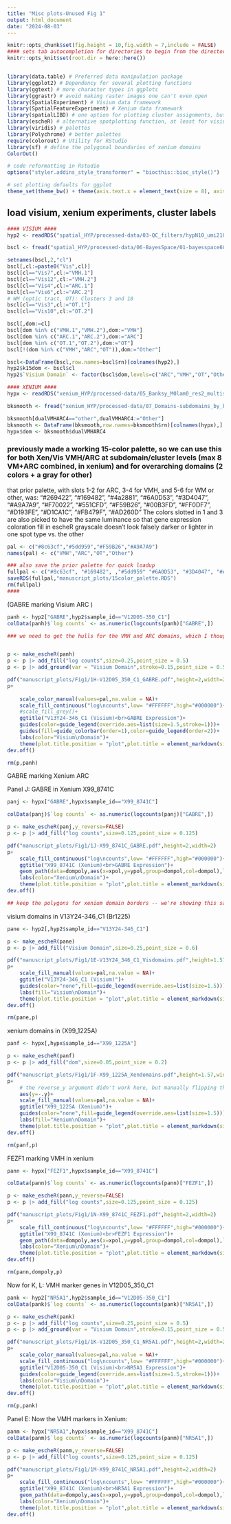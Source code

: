 ```yaml
---
title: "Misc plots-Unused Fig 1"
output: html_document
date: "2024-08-03"
---
```


```r
knitr::opts_chunk$set(fig.height = 10,fig.width = 7,include = FALSE)
#### sets tab autocompletion for directories to begin from the directory containing the .Rproj session, instead of the script's directory if different
knitr::opts_knit$set(root.dir = here::here())


library(data.table) # Preferred data manipulation package
library(ggplot2) # Dependency for several plotting functions
library(ggtext) # more character types in ggplots
library(ggrastr) # avoid making raster images one can't even open
library(SpatialExperiment) # Visium data framework
library(SpatialFeatureExperiment) # Xenium data framework
library(spatialLIBD) # one option for plotting cluster assignments, but breaks when the in-tissue portion of a visium area is very un-square.
library(escheR) # alternative spotplotting function, at least for visium
library(viridis) # palettes
library(Polychrome) # better palettes
require(colorout) # Utility for RStudio
library(sf) # define the polygonal boundaries of xenium domains
ColorOut()

# code reformatting in Rstudio
options("styler.addins_style_transformer" = "biocthis::bioc_style()")

# set plotting defaults for ggplot
theme_set(theme_bw() + theme(axis.text.x = element_text(size = 8), axis.title.x = element_text(size = 9), axis.text.y = element_text(size = 8), axis.title.y = element_text(size = 9), plot.title = element_blank(), strip.text = element_text(size = 10), legend.text = element_text(size = 8), legend.title = element_text(size = 8, hjust = 0.5)))
```

## load visium, xenium experiments, cluster labels
```r
#### VISIUM ####
hyp2 <- readRDS("spatial_HYP/processed-data/03-QC_filters/hypN10_umi210_gene126_chrm50_spotsweeped_lognorm_rotsNmirrors_072224.RDS")

bscl <- fread("spatial_HYP/processed-data/06-BayesSpace/01-bayesspace60kiter_k15-20-31_out/BSpace_k15_HARMONYlmbna_nnsvg10.txt") # main visium clustering (bs=bayesspace)

setnames(bscl,2,"cl")
bscl[,cl:=paste0("Vis",cl)]
bscl[cl=="Vis7",cl:="VMH.1"]
bscl[cl=="Vis12",cl:="VMH.2"]
bscl[cl=="Vis4",cl:="ARC.1"]
bscl[cl=="Vis6",cl:="ARC.2"]
# WM (optic tract, OT): Clusters 3 and 10
bscl[cl=="Vis3",cl:="OT.1"]
bscl[cl=="Vis10",cl:="OT.2"]

bscl[,dom:=cl]
bscl[dom %in% c("VMH.1","VMH.2"),dom:="VMH"]
bscl[dom %in% c("ARC.1","ARC.2"),dom:="ARC"]
bscl[dom %in% c("OT.1","OT.2"),dom:="OT"]
bscl[!(dom %in% c("VMH","ARC","OT")),dom:="Other"]

bscl<-DataFrame(bscl,row.names=bscl$rn)[colnames(hyp2),]
hyp2$k15dom <- bscl$cl
hyp2$`Visium Domain` <- factor(bscl$dom,levels=c("ARC","VMH","OT","Other"))

#### XENIUM ####
hypx <- readRDS("xenium_HYP/processed-data/05_Banksy_M0lam0_res2_multisamp/01-sfe-in_staggered-coords_genetarg-only_NONlog-norm.RDS")

bksmooth <- fread("xenium_HYP/processed-data/07_Domains-subdomains_by_knnSmoothing_Banksytypes/03b-ARCVMHdomains_2stepsmooth_VMH-k10-0.2-VMH-k200-0.2_ARC-k50-0.1_ARC-k500-0.5.txt") ## xenium domain assignments after smoothing, by xenium cell

bksmooth[dualVMHARC4=="other",dualVMHARC4:="Other"]
bksmooth <- DataFrame(bksmooth,row.names=bksmooth$rn)[colnames(hypx),]
hypx$dom <- bksmooth$dualVMHARC4
```

### previously made a working 15-color palette, so we can use this for both Xen/Vis VMH/ARC at subdomain/cluster levels (max 8 VM+ARC combined, in xenium) and for overarching domains (2 colors + a gray for other)

that prior palette, with slots 1-2 for ARC, 3-4 for VMH, and 5-6 for WM or other, was: "#269422", "#169482", "#4a2881", "#6A0D53", "#3D4047", "#A9A7A9", "#F70022", "#551CFD", "#F59B26", "#00B3FD", "#FF0DF7", "#D193FE", "#D1CA1C", "#FB479F", "#AD260D"
The colors slotted in 1 and 3 are also picked to have the same luminance so that gene expression coloration fill in escheR grayscale doesn't look falsely darker or lighter in one spot type vs. the other 
```r
pal <- c("#8c63cf","#5dd959","#F59B26","#A9A7A9")
names(pal) <- c("VMH","ARC","OT","Other")

### also save the prior palette for quick loadup
fullpal <- c("#8c63cf", "#169482", ,"#5dd959" "#6A0D53", "#3D4047", "#A9A7A9", "#F70022", "#551CFD", "#F59B26", "#00B3FD", "#FF0DF7", "#D193FE", "#D1CA1C", "#FB479F", "#AD260D")
saveRDS(fullpal,"manuscript_plots/15color_palette.RDS")
rm(fullpal)
####
```

(GABRE marking Visium ARC )
```r
panh <- hyp2["GABRE",hyp2$sample_id=="V12D05-350_C1"]
colData(panh)$`log counts` <- as.numeric(logcounts(panh)["GABRE",])

### we need to get the hulls for the VMH and ARC domains, which I thought we were done with but hey


p <- make_escheR(panh)
p <- p |> add_fill("log counts",size=0.25,point_size = 0.5)
p <- p |> add_ground(var = "Visium Domain",stroke=0.15,point_size = 0.5)

pdf("manuscript_plots/Fig1/1H-V12D05_350_C1_GABRE.pdf",height=2,width=2)
p+
    
    scale_color_manual(values=pal,na.value = NA)+
    scale_fill_continuous("log\ncounts",low= "#FFFFFF",high="#000000")+
    #scale_fill_grey()+
    ggtitle("V13Y24-346_C1 (Visium)<br>GABRE Expression")+
    guides(color=guide_legend(override.aes=list(size=1.5,stroke=1)))+
    guides(fill=guide_colorbar(order=1),color=guide_legend(order=2))+
    labs(color="Visium\nDomain")+
    theme(plot.title.position = "plot",plot.title = element_markdown(size=9,hjust=0.5,margin = margin(-0.05,0,0,0,unit="in")),legend.text = element_text(size=7),legend.key.size = ggplot2::unit(0.075,"in"),legend.title=element_text(size=7.5,hjust=0.5),plot.margin = margin(0,0.05,0,-0.05,unit = "in"))
dev.off()

rm(p,panh)
```

GABRE marking Xenium ARC

Panel J: GABRE in Xenium X99_8741C
```r
panj <- hypx["GABRE",hypx$sample_id=="X99_8741C"]

colData(panj)$`log counts` <- as.numeric(logcounts(panj)["GABRE",])

p <- make_escheR(panj,y_reverse=FALSE)
p <- p |> add_fill("log counts",size=0.125,point_size = 0.125)

pdf("manuscript_plots/Fig1/1J-X99_8741C_GABRE.pdf",height=2,width=2)
p+
    scale_fill_continuous("log\ncounts",low= "#FFFFFF",high="#000000")+
    ggtitle("X99_8741C (Xenium)<br>GABRE Expression")+
    geom_path(data=dompoly,aes(x=xpol,y=ypol,group=dompol,col=dompol),linewidth = 0.25)+
    labs(color="Xenium\nDomain")+
    theme(plot.title.position = "plot",plot.title = element_markdown(size=9,hjust=0.5,margin = margin(0,0,-0.15,0,unit="in")),legend.text = element_text(size=7),legend.key.size = ggplot2::unit(0.075,"in"),legend.title=element_text(size=7.5,hjust=0.5),plot.margin = margin(0.05,0.05,-0.1,-0.05,unit = "in"))
dev.off()

## keep the polygons for xenium domain borders -- we're showing this sample for the VMH markers too. 
```

visium domains in V13Y24-346_C1 (Br1225)
```r
pane <- hyp2[,hyp2$sample_id=="V13Y24-346_C1"]

p <- make_escheR(pane)
p <- p |> add_fill("Visium Domain",size=0.25,point_size = 0.6)

pdf("manuscript_plots/Fig1/1E-V13Y24_346_C1_Visdomains.pdf",height=1.57,width=2)
p+
    scale_fill_manual(values=pal,na.value = NA)+
    ggtitle("V13Y24-346_C1 (Visium)")+
    guides(color="none",fill=guide_legend(override.aes=list(size=1.5)))+
    labs(fill="Visium\nDomain")+
    theme(plot.title.position = "plot",plot.title = element_markdown(size=9,hjust=0.5),legend.text = element_text(size=7),legend.key.size = ggplot2::unit(0.125,"in"),legend.title=element_text(size=7.5,hjust=0.5),plot.margin = margin(-0.05,0,-0.05,0,unit = "in"))
dev.off()

rm(pane,p)
```


xenium domains in (X99_1225A)
```r
panf <- hypx[,hypx$sample_id=="X99_1225A"]

p <- make_escheR(panf)
p <- p |> add_fill("dom",size=0.05,point_size = 0.2)

pdf("manuscript_plots/Fig1/1F-X99_1225A_Xendomains.pdf",height=1.57,width=2)
p+
    # the reverse_y argument didn't work here, but manually flipping the sign on the y variable designated in p (`.y`) restores the orientation we intended.
    aes(y=-.y)+
    scale_fill_manual(values=pal,na.value = NA)+
    ggtitle("X99_1225A (Xenium)")+
    guides(color="none",fill=guide_legend(override.aes=list(size=1.5)))+
    labs(fill="Xenium\nDomain")+
    theme(plot.title.position = "plot",plot.title = element_markdown(size=9,hjust=0.5),legend.text = element_text(size=7),legend.key.size = ggplot2::unit(0.125,"in"),legend.title=element_text(size=7.5,hjust=0.5),plot.margin = margin(-0.05,0,-0.05,0,unit = "in"))
dev.off()

rm(panf,p)

```

FEZF1 marking VMH in xenium

```r
pann <- hypx["FEZF1",hypx$sample_id=="X99_8741C"]

colData(pann)$`log counts` <- as.numeric(logcounts(pann)["FEZF1",])

p <- make_escheR(pann,y_reverse=FALSE)
p <- p |> add_fill("log counts",size=0.125,point_size = 0.125)

pdf("manuscript_plots/Fig1/1N-X99_8741C_FEZF1.pdf",height=2,width=2)
p+
    scale_fill_continuous("log\ncounts",low= "#FFFFFF",high="#000000")+
    ggtitle("X99_8741C (Xenium)<br>FEZF1 Expression")+
    geom_path(data=dompoly,aes(x=xpol,y=ypol,group=dompol,col=dompol),linewidth = 0.25)+
    labs(color="Xenium\nDomain")+
    theme(plot.title.position = "plot",plot.title = element_markdown(size=9,hjust=0.5,margin = margin(0,0,-0.15,0,unit="in")),legend.text = element_text(size=7),legend.key.size = ggplot2::unit(0.075,"in"),legend.title=element_text(size=7.5,hjust=0.5),plot.margin = margin(0.05,0.05,-0.1,-0.05,unit = "in"))
dev.off()

rm(pann,dompoly,p)
```


Now for K, L: VMH marker genes in V12D05_350_C1
```r
pank <- hyp2["NR5A1",hyp2$sample_id=="V12D05-350_C1"]
colData(pank)$`log counts` <- as.numeric(logcounts(pank)["NR5A1",])

p <- make_escheR(pank)
p <- p |> add_fill("log counts",size=0.25,point_size = 0.5)
p <- p |> add_ground(var = "Visium Domain",stroke=0.15,point_size = 0.5)

pdf("manuscript_plots/Fig1/1K-V12D05_350_C1_NR5A1.pdf",height=2,width=2)
p+
    scale_color_manual(values=pal,na.value = NA)+
    scale_fill_continuous("log\ncounts",low= "#FFFFFF",high="#000000")+
    ggtitle("V12D05-350_C1 (Visium)<br>NR5A1 Expression")+
    guides(color=guide_legend(override.aes=list(size=1.5,stroke=1)))+
    labs(color="Visium\nDomain")+
    theme(plot.title.position = "plot",plot.title = element_markdown(size=9,hjust=0.5,margin = margin(-0.05,0,0,0,unit="in")),legend.text = element_text(size=7),legend.key.size = ggplot2::unit(0.075,"in"),legend.title=element_text(size=7.5,hjust=0.5),plot.margin = margin(0,0.05,0,-0.05,unit = "in"))
dev.off()

rm(p,pank)
```


Panel E: 
Now the VMH markers in Xenium:
```r
panm <- hypx["NR5A1",hypx$sample_id=="X99_8741C"]
colData(panm)$`log counts` <- as.numeric(logcounts(panm)["NR5A1",])

p <- make_escheR(panm,y_reverse=FALSE)
p <- p |> add_fill("log counts",size=0.125,point_size = 0.125)

pdf("manuscript_plots/Fig1/1M-X99_8741C_NR5A1.pdf",height=2,width=2)
p+
    scale_fill_continuous("log\ncounts",low= "#FFFFFF",high="#000000")+
    ggtitle("X99_8741C (Xenium)<br>NR5A1 Expression")+
    geom_path(data=dompoly,aes(x=xpol,y=ypol,group=dompol,col=dompol),linewidth = 0.25)+
    labs(color="Xenium\nDomain")+
    theme(plot.title.position = "plot",plot.title = element_markdown(size=9,hjust=0.5,margin = margin(0,0,-0.15,0,unit="in")),legend.text = element_text(size=7),legend.key.size = ggplot2::unit(0.075,"in"),legend.title=element_text(size=7.5,hjust=0.5),plot.margin = margin(0.05,0.05,-0.1,-0.05,unit = "in"))
dev.off()
```

